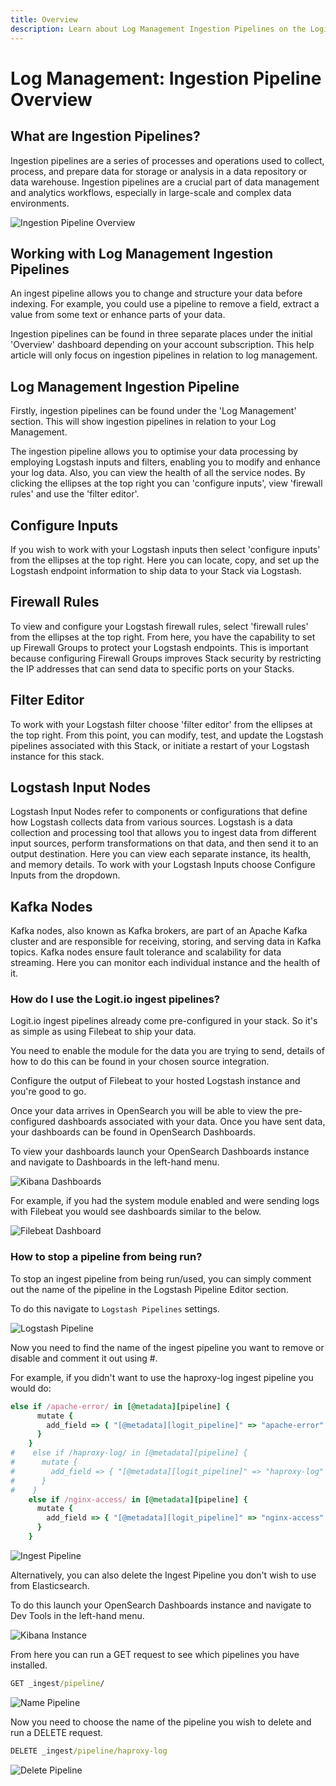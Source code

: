 ```yaml
---
title: Overview
description: Learn about Log Management Ingestion Pipelines on the Logit.io platform
---
```


# Log Management: Ingestion Pipeline Overview

## What are Ingestion Pipelines?

Ingestion pipelines are a series of processes and operations used to collect, 
process, and prepare data for storage or analysis in a data repository or data 
warehouse. Ingestion pipelines are a crucial part of data management and analytics 
workflows, especially in large-scale and complex data environments.

![Ingestion Pipeline Overview](@/images/help/log-management/ingestion-pipelines/ingestion-pipeline-overview.png)

## Working with Log Management Ingestion Pipelines

An ingest pipeline allows you to change and structure your data before indexing. 
For example, you could use a pipeline to remove a field, extract a value from 
some text or enhance parts of your data.

Ingestion pipelines can be found in three separate places under the initial 'Overview' 
dashboard depending on your account subscription. This help article will only focus 
on ingestion pipelines in relation to log management.

## Log Management Ingestion Pipeline

Firstly, ingestion pipelines can be found under the 'Log Management' section. 
This will show ingestion pipelines in relation to your Log Management.

The ingestion pipeline allows you to optimise your data processing by employing 
Logstash inputs and filters, enabling you to modify and enhance your log data. 
Also, you can view the health of all the service nodes. By clicking the ellipses 
at the top right you can 'configure inputs', view 'firewall rules' and use the 'filter editor'.

## Configure Inputs

If you wish to work with your Logstash inputs then select 'configure inputs' from 
the ellipses at the top right. Here you can locate, copy, and set up the 
Logstash endpoint information to ship data to your Stack via Logstash. 

## Firewall Rules

To view and configure your Logstash firewall rules, select 'firewall rules' from 
the ellipses at the top right. From here, you have the capability to set up Firewall 
Groups to protect your Logstash endpoints. This is important because configuring 
Firewall Groups improves Stack security by restricting the IP addresses that can 
send data to specific ports on your Stacks.

## Filter Editor

To work with your Logstash filter choose 'filter editor' from the ellipses at the 
top right. From this point, you can modify, test, and update the Logstash pipelines 
associated with this Stack, or initiate a restart of your Logstash instance for this stack.

## Logstash Input Nodes

Logstash Input Nodes refer to components or configurations that define how 
Logstash collects data from various sources. Logstash is a data collection 
and processing tool that allows you to ingest data from different input sources, 
perform transformations on that data, and then send it to an output destination. 
Here you can view each separate instance, its health, and memory details. To work 
with your Logstash Inputs choose Configure Inputs from the dropdown. 

## Kafka Nodes

Kafka nodes, also known as Kafka brokers, are part of an Apache Kafka cluster and 
are responsible for receiving, storing, and serving data in Kafka topics. Kafka 
nodes ensure fault tolerance and scalability for data streaming. 
Here you can monitor each individual instance and the health of it.

### How do I use the Logit.io ingest pipelines?
Logit.io ingest pipelines already come pre-configured in your stack. So it's as simple as using Filebeat to ship your data.

You need to enable the module for the data you are trying to send, details of how to do this can be found in your chosen source integration. 

Configure the output of Filebeat to your hosted Logstash instance and you're good to go.

Once your data arrives in OpenSearch you will be able to view the pre-configured dashboards associated with your data. Once you have sent data, your dashboards can be found in OpenSearch Dashboards. 

To view your dashboards launch your OpenSearch Dashboards instance and navigate to Dashboards in the left-hand menu.

![Kibana Dashboards](@/images/help/log-management/ingestion-pipelines/kibana-dashboards.png)

For example, if you had the system module enabled and were sending logs with Filebeat you would see dashboards similar to the below.

![Filebeat Dashboard](@/images/help/log-management/ingestion-pipelines/filebeat-dashboard.png)

### How to stop a pipeline from being run?
To stop an ingest pipeline from being run/used, you can simply comment out the name of the pipeline in the Logstash Pipeline Editor section.

To do this navigate to `Logstash Pipelines` settings.

![Logstash Pipeline](@/images/help/log-management/ingestion-pipelines/logstash-pipeline.png)

Now you need to find the name of the ingest pipeline you want to remove or disable and comment it out using #.

For example, if you didn't want to use the haproxy-log ingest pipeline you would do:

```ruby
else if /apache-error/ in [@metadata][pipeline] {
      mutate {
        add_field => { "[@metadata][logit_pipeline]" => "apache-error" }
      }    
    }
#    else if /haproxy-log/ in [@metadata][pipeline] {
#      mutate {
#        add_field => { "[@metadata][logit_pipeline]" => "haproxy-log" }
#      }    
#    }
    else if /nginx-access/ in [@metadata][pipeline] {
      mutate {
        add_field => { "[@metadata][logit_pipeline]" => "nginx-access" }
      }    
    }
```

![Ingest Pipeline](@/images/help/log-management/ingestion-pipelines/ingest-pipeline.png)

Alternatively, you can also delete the Ingest Pipeline you don't wish to use from Elasticsearch.

To do this launch your OpenSearch Dashboards instance and navigate to Dev Tools in the left-hand menu.

![Kibana Instance](@/images/help/log-management/ingestion-pipelines/kibana-instance.png)

From here you can run a GET request to see which pipelines you have installed.

```cmd copy
GET _ingest/pipeline/
```

![Name Pipeline](@/images/help/log-management/ingestion-pipelines/name-pipeline.png)

Now you need to choose the name of the pipeline you wish to delete and run a DELETE request.

```cmd copy
DELETE _ingest/pipeline/haproxy-log
```

![Delete Pipeline](@/images/help/log-management/ingestion-pipelines/delete-pipeline.png)